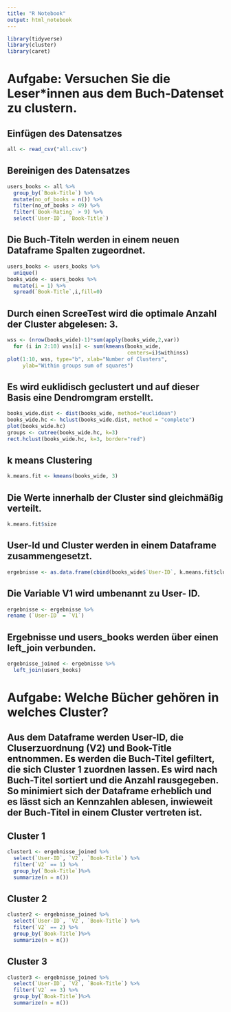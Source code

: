 ```yaml
---
title: "R Notebook"
output: html_notebook
---
```

```r
library(tidyverse)
library(cluster)
library(caret)
```

# Aufgabe: Versuchen Sie die Leser*innen aus dem Buch-Datenset zu clustern.

## Einfügen des Datensatzes

```r
all <- read_csv("all.csv")
```

## Bereinigen des Datensatzes

```r
users_books <- all %>%
  group_by(`Book-Title`) %>%
  mutate(no_of_books = n()) %>%
  filter(no_of_books > 49) %>%
  filter(`Book-Rating` > 9) %>%
  select(`User-ID`, `Book-Title`)
```

## Die Buch-Titeln werden in einem neuen Dataframe Spalten zugeordnet.

```r
users_books <- users_books %>%
  unique()
books_wide <- users_books %>%
  mutate(i = 1) %>%
  spread(`Book-Title`,i,fill=0)
```

## Durch einen ScreeTest wird die optimale Anzahl der Cluster abgelesen: 3.

```r
wss <- (nrow(books_wide)-1)*sum(apply(books_wide,2,var))
  for (i in 2:10) wss[i] <- sum(kmeans(books_wide,
                                       centers=i)$withinss)
plot(1:10, wss, type="b", xlab="Number of Clusters",
     ylab="Within groups sum of squares")
```

## Es wird euklidisch geclustert und auf dieser Basis eine Dendromgram erstellt.

```r
books_wide.dist <- dist(books_wide, method="euclidean")
books_wide.hc <- hclust(books_wide.dist, method = "complete")
plot(books_wide.hc)
groups <- cutree(books_wide.hc, k=3) 
rect.hclust(books_wide.hc, k=3, border="red")
```

## k means Clustering

```r
k.means.fit <- kmeans(books_wide, 3) 
```

## Die Werte innerhalb der Cluster sind gleichmäßig verteilt.

```r
k.means.fit$size
```
## User-Id und Cluster werden in einem Dataframe zusammengesetzt.

```r
ergebnisse <- as.data.frame(cbind(books_wide$`User-ID`, k.means.fit$cluster))
```

## Die Variable V1 wird umbenannt zu User- ID.

```r
ergebnisse <- ergebnisse %>%
rename (`User-ID` = `V1`)
```

## Ergebnisse und users_books werden über einen left_join verbunden.

```r
ergebnisse_joined <- ergebnisse %>%
  left_join(users_books)
```

# Aufgabe: Welche Bücher gehören in welches Cluster?

## Aus dem Dataframe werden User-ID, die Cluserzuordnung (V2) und Book-Title entnommen. Es werden die Buch-Titel gefiltert, die sich Cluster 1 zuordnen lassen. Es wird nach Buch-Titel sortiert und die Anzahl rausgegeben. So minimiert sich der Dataframe erheblich und es lässt sich an Kennzahlen ablesen, inwieweit der Buch-Titel in einem Cluster vertreten ist. 

## Cluster 1

```r
cluster1 <- ergebnisse_joined %>%
  select(`User-ID`, `V2`, `Book-Title`) %>%
  filter(`V2` == 1) %>%
  group_by(`Book-Title`)%>%
  summarize(n = n())
```

## Cluster 2

```r
cluster2 <- ergebnisse_joined %>%
  select(`User-ID`, `V2`, `Book-Title`) %>%
  filter(`V2` == 2) %>%
  group_by(`Book-Title`)%>%
  summarize(n = n())
```

## Cluster 3

```r
cluster3 <- ergebnisse_joined %>%
  select(`User-ID`, `V2`, `Book-Title`) %>%
  filter(`V2` == 3) %>%
  group_by(`Book-Title`)%>%
  summarize(n = n())
```



